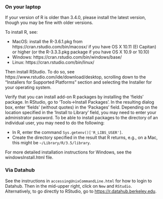 ### On your laptop

If your version of R is older than 3.4.0, please install the latest version, though you may be fine with older versions.

To install R, see:

  * MacOS: install the R-3.6.1.pkg from https://cran.rstudio.com/bin/macosx/ if you have OS X 10.11 (El Capitan) or higher (or the R-3.3.3.pkg package if you have OS X 10.9 or 10.10)
  * Windows: https://cran.rstudio.com/bin/windows/base/
  * Linux: https://cran.rstudio.com/bin/linux/

Then install RStudio. To do so, see https://www.rstudio.com/ide/download/desktop, scrolling down to the "Installers for Supported Platforms" section and selecting the Installer for your operating system.

Verify that you can install add-on R packages by installing the 'fields' package. In RStudio, go to 'Tools->Install Packages'. In the resulting dialog box, enter 'fields' (without quotes) in the 'Packages' field. Depending on the location specified in the 'Install to Library' field, you may need to enter your administrator password. To be able to install packages to the directory of an individual user, you may need to do the following:

  * In R, enter the command `Sys.getenv()['R_LIBS_USER']`.
  * Create the directory specified in the result that R returns, e.g., on a Mac, this might be `~/Library/R/3.5/library`.

For more detailed installation instructions for Windows, see the windowsInstall.html file.

### Via Datahub

See the instructions in `accessingUnixCommandLine.html` for how to login to Datahub. Then in the mid-upper right, click on `New` and `RStudio`. Alternatively, to go directly to RStudio, go to [https://r.datahub.berkeley.edu](https://r.datahub.berkeley.edu).
